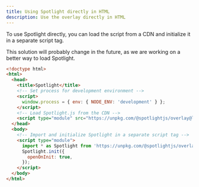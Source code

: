 ```yaml
---
title: Using Spotlight directly in HTML
description: Use the overlay directly in HTML
---
```


To use Spotlight directly, you can load the script from a CDN and initialize it in a separate script tag.

This solution will probably change in the future, as we are working on a better way to load Spotlight.


```html {7, 10, 14-19}
<!doctype html>
<html>
  <head>
    <title>Spotlight</title>
    <!-- Set process for development environment -->
    <script>
      window.process = { env: { NODE_ENV: 'development' } };
    </script>
    <!-- Load Spotlight.js from the CDN -->
    <script type="module" src="https://unpkg.com/@spotlightjs/overlay@latest/dist/sentry-spotlight.js"></script>
  </head>
  <body>
    <!-- Import and initialize Spotlight in a separate script tag -->
    <script type="module">
      import * as Spotlight from 'https://unpkg.com/@spotlightjs/overlay@latest/dist/sentry-spotlight.js';
      Spotlight.init({
        openOnInit: true,
      });
    </script>
  </body>
</html>
```
